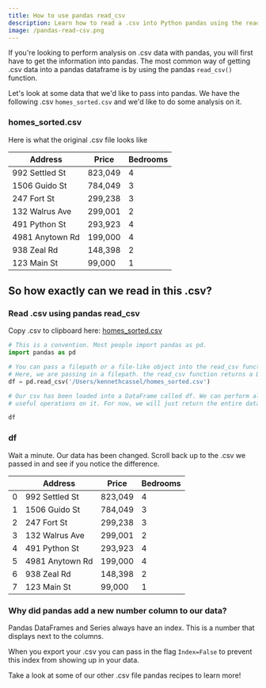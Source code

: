 ```yaml
---
title: How to use pandas read_csv
description: Learn how to read a .csv into Python pandas using the read_csv function
image: /pandas-read-csv.png
---
```



If you're looking to perform analysis on .csv data with pandas, you will first have to get the information
into pandas. The most common way of getting .csv data into a pandas dataframe is by using the pandas `read_csv()` function.

Let's look at some data that we'd like to pass into pandas. We have the following .csv `homes_sorted.csv` and we'd
like to do some analysis on it.

### homes_sorted.csv

Here is what the original .csv file looks like

| Address         | Price   | Bedrooms |
| --------------- | ------- | -------- |
| 992 Settled St  | 823,049 | 4        |
| 1506 Guido St   | 784,049 | 3        |
| 247 Fort St     | 299,238 | 3        |
| 132 Walrus Ave  | 299,001 | 2        |
| 491 Python St   | 293,923 | 4        |
| 4981 Anytown Rd | 199,000 | 4        |
| 938 Zeal Rd     | 148,398 | 2        |
| 123 Main St     | 99,000  | 1        |

## So how exactly can we read in this .csv?

### Read .csv using pandas read_csv

Copy .csv to clipboard here: [homes_sorted.csv](https://gist.githubusercontent.com/kennethcassel/a59a5f0e302e9b7452d18c275eb16447/raw/723460a571f8bd4261116936b672c2f015b78ffa/homes_sorted.csv)

```python
# This is a convention. Most people import pandas as pd.
import pandas as pd

# You can pass a filepath or a file-like object into the read_csv function.
# Here, we are passing in a filepath. the read_csv function returns a DataFrame
df = pd.read_csv('/Users/kennethcassel/homes_sorted.csv')

# Our csv has been loaded into a DataFrame called df. We can perform all types of
# useful operations on it. For now, we will just return the entire dataframe

df
```

### df

Wait a minute. Our data has been changed. Scroll back up to the .csv we passed in and see if
you notice the difference.

|     | Address         | Price   | Bedrooms |
| --- | --------------- | ------- | -------- |
| 0   | 992 Settled St  | 823,049 | 4        |
| 1   | 1506 Guido St   | 784,049 | 3        |
| 2   | 247 Fort St     | 299,238 | 3        |
| 3   | 132 Walrus Ave  | 299,001 | 2        |
| 4   | 491 Python St   | 293,923 | 4        |
| 5   | 4981 Anytown Rd | 199,000 | 4        |
| 6   | 938 Zeal Rd     | 148,398 | 2        |
| 7   | 123 Main St     | 99,000  | 1        |

### Why did pandas add a new number column to our data?

Pandas DataFrames and Series always have an index. This is a number that displays next to the columns.

When you export your .csv you can pass in the flag `Index=False` to prevent this index from showing up in
your data.

Take a look at some of our other .csv file pandas recipes to learn more!

<EmailSignup />
